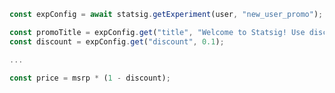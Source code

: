 ```jsx
const expConfig = await statsig.getExperiment(user, "new_user_promo");

const promoTitle = expConfig.get("title", "Welcome to Statsig! Use discount code WELCOME10OFF for 10% off your first purchase!");
const discount = expConfig.get("discount", 0.1);

...

const price = msrp * (1 - discount);
```
